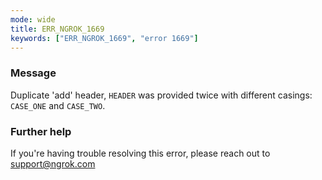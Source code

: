 ```yaml
---
mode: wide
title: ERR_NGROK_1669
keywords: ["ERR_NGROK_1669", "error 1669"]
---
```



### Message

Duplicate 'add' header, `HEADER` was provided twice with different casings: `CASE_ONE` and `CASE_TWO`.

<ErrorDetails />

### Further help

If you're having trouble resolving this error, please reach out to [support@ngrok.com](mailto:support@ngrok.com?subject=Help%20with%20ERR_NGROK_1669)
